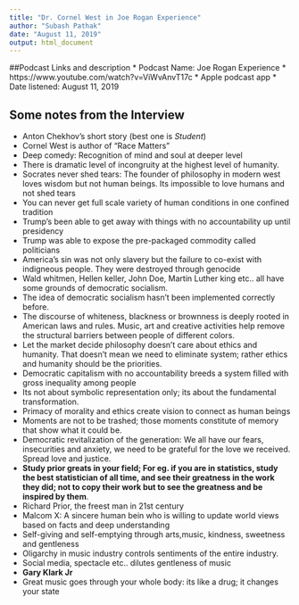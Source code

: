 ```yaml
---
title: "Dr. Cornel West in Joe Rogan Experience"
author: "Subash Pathak"
date: "August 11, 2019"
output: html_document
---
```



##Podcast Links and description
* Podcast Name: Joe Rogan Experience
* https://www.youtube.com/watch?v=ViWvAnvT17c
* Apple podcast app
* Date listened: August 11, 2019



## Some notes from the Interview
* Anton Chekhov's short story (best one is *Student*)
* Cornel West is author of "Race Matters"
* Deep comedy: Recognition of mind and soul at deeper level
* There is dramatic level of incongruity at the highest level of humanity.
* Socrates never shed  tears: The founder of philosophy in modern west loves wisdom but not human beings. Its impossible to love humans and not shed tears
* You can never get full scale variety of human conditions in one confined tradition
* Trump's been able to get away with things with no accountability up until presidency
* Trump was able to expose the pre-packaged commodity called politicians
* America's sin was not only slavery but the failure to co-exist with indigneous people. They were destroyed through genocide
* Wald whitmen, Hellen keller, John Doe, Martin Luther king etc.. all have some grounds of democratic socialism.
* The idea of democratic socialism hasn't been implemented correctly before.
* The discourse of whiteness, blackness or brownness is deeply rooted in American laws and rules. Music, art and creative activities help remove the structural barriers between people of different colors.
* Let the market decide philosophy doesn't care about ethics and humanity. That doesn't mean we need to eliminate system; rather ethics and humanity should be the priorities.
* Democratic capitalism with no accountability breeds a system filled with gross inequality among people
* Its not about symbolic representation only; its about the fundamental transformation.
* Primacy of morality and ethics create vision to connect as human beings
* Moments are not to be trashed; those moments constitute of memory that show what it could be.
* Democratic revitalization of the generation: We all have our fears, insecurities and anxiety, we need to be grateful for the love we received. Spread love and justice.
* **Study prior greats in your field; For eg. if you are in statistics, study the best statistician of all time, and see their greatness in the work they did; not to copy their work but to see the greatness and be inspired by them**.
* Richard Prior, the freest man in 21st century
* Malcom X: A sincere human bein who is willing to update world views based on facts and deep understanding
* Self-giving and self-emptying through arts,music, kindness, sweetness and gentleness
* Oligarchy in music industry controls  sentiments of the entire industry.
* Social media, spectacle etc.. dilutes gentleness of music
* **Gary Klark Jr**
* Great music goes through your whole body: its like a drug; it changes your state

 
